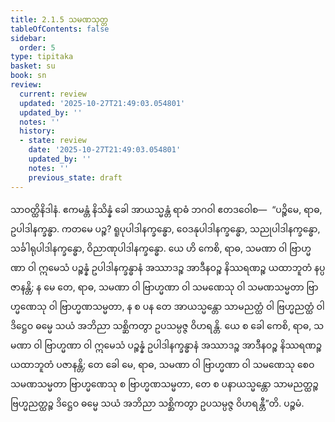 ```yaml
---
title: 2.1.5 သမဏသုတ္တ
tableOfContents: false
sidebar:
  order: 5
type: tipitaka
basket: su
book: sn
review:
  current: review
  updated: '2025-10-27T21:49:03.054801'
  updated_by: ''
  notes: ''
  history:
  - state: review
    date: '2025-10-27T21:49:03.054801'
    updated_by: ''
    notes: ''
    previous_state: draft
---
```



<ReviewStatus review={frontmatter.review} showDetails={true} />

<HypothesisAnnotation frontmatter={frontmatter} />

<DynamicBreadcrumb />

<Division number="164" book="sn" e="ch" v="18" p="304">

<Paragraph number="833" book="sn">
သာဝတ္ထိနိဒါနံ. ဧကမန္တံ နိသိန္နံ ခေါ အာယသ္မန္တံ ရာဓံ ဘဂဝါ ဧတဒဝေါစ—  “ပဉ္စိမေ, ရာဓ, ဥပါဒါနက္ခန္ဓာ. ကတမေ ပဉ္စ? ရူပုပါဒါနက္ခန္ဓော, ဝေဒနုပါဒါနက္ခန္ဓော, သညုပါဒါနက္ခန္ဓော, သင်္ခါရုပါဒါနက္ခန္ဓော, ဝိညာဏုပါဒါနက္ခန္ဓော. ယေ ဟိ ကေစိ, ရာဓ, သမဏာ ဝါ ဗြာဟ္မဏာ ဝါ ဣမေသံ ပဉ္စန္နံ ဥပါဒါနက္ခန္ဓာနံ အဿာဒဉ္စ အာဒီနဝဉ္စ နိဿရဏဉ္စ ယထာဘူတံ နပ္ပဇာနန္တိ; န မေ တေ, ရာဓ, သမဏာ ဝါ ဗြာဟ္မဏာ ဝါ သမဏေသု ဝါ သမဏသမ္မတာ ဗြာဟ္မဏေသု ဝါ ဗြာဟ္မဏသမ္မတာ, န စ ပန တေ အာယသ္မန္တော သာမညတ္ထံ ဝါ ဗြဟ္မညတ္ထံ ဝါ ဒိဋ္ဌေဝ ဓမ္မေ သယံ အဘိညာ သစ္ဆိကတွာ ဥပသမ္ပဇ္ဇ ဝိဟရန္တိ. ယေ စ ခေါ ကေစိ, ရာဓ, သမဏာ ဝါ ဗြာဟ္မဏာ ဝါ ဣမေသံ ပဉ္စန္နံ ဥပါဒါနက္ခန္ဓာနံ အဿာဒဉ္စ အာဒီနဝဉ္စ နိဿရဏဉ္စ ယထာဘူတံ ပဇာနန္တိ; တေ ခေါ မေ, ရာဓ, သမဏာ ဝါ ဗြာဟ္မဏာ ဝါ သမဏေသု စေဝ သမဏသမ္မတာ ဗြာဟ္မဏေသု စ ဗြာဟ္မဏသမ္မတာ, တေ စ ပနာယသ္မန္တော သာမညတ္ထဉ္စ ဗြဟ္မညတ္ထဉ္စ ဒိဋ္ဌေဝ ဓမ္မေ သယံ အဘိညာ သစ္ဆိကတွာ ဥပသမ္ပဇ္ဇ ဝိဟရန္တီ”တိ.

</Paragraph>
</Division>

<Paragraph number="834" type="center" book="sn">
ပဉ္စမံ.
</Paragraph>